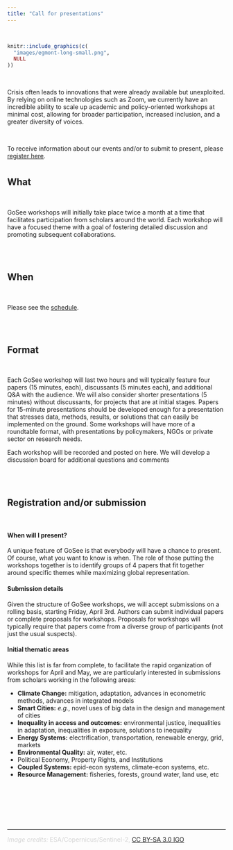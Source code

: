 ```yaml
---
title: "Call for presentations"
---
```


<br>

```r
knitr::include_graphics(c(
  "images/egmont-long-small.png",
  NULL
))
```

<br>

Crisis often leads to innovations that were already available but unexploited. By relying on online technologies such as Zoom, we currently have an incredible ability to scale up academic and policy-oriented workshops at minimal cost, allowing for broader participation, increased inclusion, and a greater diversity of voices.

<br>

To receive information about our events and/or to submit to present, please [register here](https://edrubin.typeform.com/to/WpCbOW).

# {.tabset .tabset-fade}

## **What**

<br>

GoSee workshops will initially take place twice a month at a time that facilitates participation from scholars around the world. Each workshop will have a focused theme with a goal of fostering detailed discussion and promoting subsequent collaborations.

<br><br>

## **When**

<br>

Please see the [schedule](schedule.html).

<br><br>

## **Format**

<br>

Each GoSee workshop will last two hours and will typically feature four papers (15 minutes, each), discussants (5 minutes each), and additional Q&A with the audience. We will also consider shorter presentations (5 minutes) without discussants, for projects that are at initial stages. Papers for 15-minute presentations should be developed enough for a presentation that stresses data, methods, results, or solutions that can easily be implemented on the ground. Some workshops will have more of a roundtable format, with presentations by policymakers, NGOs or private sector on research needs.

Each workshop will be recorded and posted on here. We will develop a discussion board for additional questions and comments

<br><br>

## **Registration and/or submission**

<br>

#### When will I present?

A unique feature of GoSee is that everybody will have a chance to present. Of course, what you want to know is when. The role of those putting the workshops together is to identify groups of 4 papers that fit together around specific themes while maximizing global representation.

#### Submission details

Given the structure of GoSee workshops, we will accept submissions on a rolling basis, starting Friday, April 3rd. Authors can submit individual papers or complete proposals for workshops. Proposals for workshops will typically require that papers come from a diverse group of participants (not just the usual suspects).

#### Initial thematic areas

While this list is far from complete, to facilitate the rapid organization of workshops for April and May, we are particularly interested in submissions from scholars working in the following areas:

- **Climate Change:** mitigation, adaptation, advances in econometric methods, advances in integrated models
- **Smart Cities:** *e.g.*, novel uses of big data in the design and management of cities
- **Inequality in access and outcomes:** environmental justice, inequalities in adaptation, inequalities in exposure, solutions to inequality
- **Energy Systems:** electrification, transportation, renewable energy, grid, markets
- **Environmental Quality:** air, water, etc.
- Political Economy, Property Rights, and Institutions
- **Coupled Systems:** epid-econ systems, climate-econ systems, etc.
- **Resource Management:** fisheries, forests, ground water, land use, etc

<br><br>

#

<br>

---

<font color="#d3d3d3">*Image credits:* ESA/Copernicus/Sentinel-2, [CC BY-SA 3.0 IGO](http://www.esa.int/ESA_Multimedia/Terms_and_Conditions)</font>
